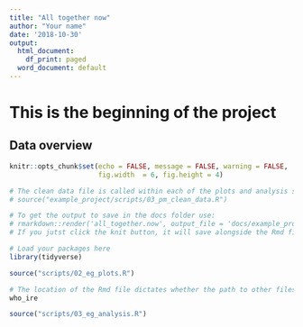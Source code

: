 ```yaml
---
title: "All together now"
author: "Your name"
date: '2018-10-30'
output:
  html_document:
    df_print: paged
  word_document: default
---
```


# This is the beginning of the project

## Data overview
```r

knitr::opts_chunk$set(echo = FALSE, message = FALSE, warning = FALSE, 
                      fig.width  = 6, fig.height = 4)

# The clean data file is called within each of the plots and analysis scripts
# source("example_project/scripts/03_pm_clean_data.R")

# To get the output to save in the docs folder use:
# rmarkdown::render('all_together.now', output_file = 'docs/example_project_report.docx') in the console
# If you jutst click the knit button, it will save alongside the Rmd file

# Load your packages here  
library(tidyverse)

```

```r

source("scripts/02_eg_plots.R")

# The location of the Rmd file dictates whether the path to other files is successful
who_ire
```

```r

source("scripts/03_eg_analysis.R")

```

